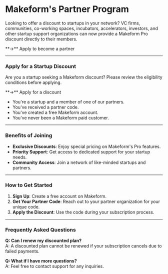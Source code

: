 
# Makeform's Partner Program

Looking to offer a discount to startups in your network? VC firms, communities, co-working spaces, incubators, accelerators, investors, and other startup support organizations can now provide a Makeform Pro discount directly to their members.

<div className="mt-12">
    <Link href="https://x.com/_nilni" className="text-blue-500 font-semibold">
        **→** Apply to become a partner
    </Link>
</div>

---

### Apply for a Startup Discount

Are you a startup seeking a Makeform discount? Please review the eligibility conditions before applying.

<div className="mt-12">
    <Link href="https://x.com/_nilni" className="text-blue-500 font-semibold">
        **→** Apply for a discount
    </Link>
</div>

- You're a startup and a member of one of our partners.
- You've received a partner code.
- You've created a free Makeform account.
- You've never been a Makeform paid customer.

---

### Benefits of Joining

- **Exclusive Discounts**: Enjoy special pricing on Makeform's Pro features.
- **Priority Support**: Get access to dedicated support for your startup needs.
- **Community Access**: Join a network of like-minded startups and partners.

---

### How to Get Started

1. **Sign Up**: Create a free account on Makeform.
2. **Get Your Partner Code**: Reach out to your partner organization for your unique code.
3. **Apply the Discount**: Use the code during your subscription process.

---

### Frequently Asked Questions

**Q: Can I renew my discounted plan?**  
A: A discounted plan cannot be renewed if your subscription cancels due to failed payments.

**Q: What if I have more questions?**  
A: Feel free to <Link href="https://x.com/_nilni" className="text-blue-500 font-semibold">contact support</Link> for any inquiries.
